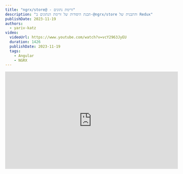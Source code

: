 ```yaml
---
title: "ngrx/store@ - זרימת נתונים"
description: "הבנת היסודות של זרימת הנתונים ב-@ngrx/store והתבנית של Redux"
publishDate: 2023-11-19
authors:
  - yariv-katz
video:
  videoUrl: https://www.youtube.com/watch?v=vcY2963JyEU
  duration: 1426
  publishDate: 2023-11-19
  tags:    
    - Angular
    - NGRX
---
```



<div class="not-content flex">
	<iframe
		className="mx-auto mb-10"
		width="560"
		height="315"
		src="https://www.youtube.com/embed/vcY2963JyEU?si=w7dzhtV7MhzFxzhS"
		title="YouTube video player"
		frameBorder="0"
		allow="accelerometer; autoplay; clipboard-write; encrypted-media; gyroscope; picture-in-picture; web-share"
		allowFullScreen
	/>
</div>

ננסה לשמור על פשטות ולהתמקד בליבת `@ngrx/store` ובזרימת הנתונים הבסיסית באפליקציה של Angular עם `NGRX`.  
מטרתנו בשיעור זה היא להבין 3 אלמנטים מרכזיים מ-`@ngrx/store`:
- `Store`
- `Action`
- `Reducer`

עם אלמנטים אלו ועם הרכיבים שלנו באנגולר, יש זרימת נתונים פשוטה שמתוארת בתרשים הבא:

![@ngrx/store - data flow](https://github.com/ywarezk/academeez/blob/main/content/en/course/angular/ngrx/ngrx-store-data-flow/data-flow.gif?raw=true)

הדיאגרמה אינה מתארת את הדיאגרמה המלאה של `NGRX`, חשוב לראות אותה כמנוע של הרכב, לדיאגרמה זו נוסיף בהדרגה חלקים נוספים עד שנבין את הרכב כולו, אבל כדאי להתחיל מגרסה פשוטה ולבנות את הדרך משם.

## Store

נבחן את הדיאגרמה ונתחיל עם ה-`Store`.
ה - `Store` הוא Service שמסופק על ידי `@ngrx/store`.  
כאשר אנחנו מתקינים את `@ngrx/store` אנחנו יכולים להזריק את ה-`Store` כ - Service באמצעות [DI של Angular](https://angular.io/guide/dependency-injection-overview).

```bash
npx ng add @ngrx/store@latest
```

```typescript title="some.component.ts"
import {Component} from '@angular/core'
import {Store} from '@ngrx/store'

@Component({
		selector: 'some-component',
		...
})
export class SomeComponent {
		constructor(private store: Store) {}
}
```

בדוגמא זו ה- `Component` מבקש את ה- `Store` Service.

ישנו רק instance אחד של ה- `Store` בכל האפליקציה שלנו.
ה - `Store` מחזיק את ה - `State` של האפליקציה, והשימוש העיקרי ב- `Store` הוא:
- מזריקים את ה- `Store` לקריאת ה - `State`
- מזריקים את ה- `Store` כדי לשנות את ה - `State`

## קריאת ה - `State`

Component של אנגולר שקורא את ה - `State` מיוצג בחלק זה של הדיאגרמה:

![@ngrx/store - data flow - reading the state](https://github.com/ywarezk/academeez/blob/main/content/en/course/angular/ngrx/ngrx-store-data-flow/store-state-angular.png?raw=true)

ניתן לקרוא את ה - `State` על ידי הזרקת ה - `Store` ושימוש בפעולת ה - `select`.

<div className="mt-5 not-content" dir="ltr">
<Sandpack 
	client:load
	customSetup={{ 
		dependencies: { 
			"@ngrx/store": "^16.3.0",
			"@angular/core": "^16.2.0",
			"@angular/platform-browser": "^16.2.0",
			"@angular/platform-browser-dynamic": "^16.2.0",
			"@angular/common": "^16.2.0",
			"@angular/compiler": "^16.2.0"
		}
	}}
	files={{
		"src/app/app.module.ts": { code: `import { BrowserModule } from "@angular/platform-browser";


@NgModule({
  declarations: [AppComponent],
  imports: [BrowserModule, StoreModule.forRoot({
		counter: () => 42
	}, {})],
  providers: [],
  bootstrap: [AppComponent]
})
export class AppModule {}
`, readOnly: true},
		"src/app/app.component.ts": { code: `import { Component, ChangeDetectionStrategy } from "@angular/core";

@Component({
	changeDetection: ChangeDetectionStrategy.OnPush,
	selector: "app-root",
	template: \`<h1>Reading counter from state: {{ counter$ | async }}</h1>\`
})
export class AppComponent {
	counter$ = this._store.select((state) => state.counter);
	constructor(private _store: Store<State>){}
}
		`},
	"src/app/state.ts": { readOnly: true, code: `export type State = {
	counter: number;
}
	`}
	}
	}
	template="angular" 
/>
</div>

שימו לב שכאשר אתם משתמשים ב - `store.select` כדי לקרוא נתונים מה - `State`, אתם מקבלים `Observable` של הנתונים, ולכן עליכם להשתמש ב - `async` pipe ב -

:::tip[טיפ]
מומלץ לקרוא מה - `State` באמצעות <a className="text-green/80 underline" href="/he/courses/angular/ngrx/selectors">`NGRX Selectors`</a>
:::

## שינוי ה - `State`

אחרי שהזרקנו את ה - `Store` וקראנו את ה - `State`, נוכל לשנות את ה - `State` על ידי שימוש ב - `store.dispatch`. החלק הזה של הזרימה קצת מורכב, אז נפרק אותו לפרטים.

![Trigger state change](https://github.com/ywarezk/academeez/blob/main/content/en/course/angular/ngrx/ngrx-store-data-flow/trigger-change.png?raw=true)

שינוי יתחיל ממשהו שמפעיל את תהליך השינוי (בדוגמא של הדיאגרמה שלמעלה זה לחיצת כפתור).

דברים פופולריים שיפעילו את תהליך השינוי הם:
- פעולות משתמש (כמו לחיצת כפתור)
- בקשות או תגובות מהשרת
- אירועי טיימר
- אפקטים שמהווים שינוי שנובע משינוי אחר (על זה נדון בשיעור על <a className="text-green/80 underline" href="/he/courses/angular/ngrx/effects">אפקטים</a>)

נשמור על פשטות בדוגמא זו ונשתמש בלחיצת כפתור כדי להפעיל את תהליך השינוי. תצפו בדוגמא הבאה שמגדילה מונה בכל לחיצת כפתור.

<div className="mt-5 not-content" dir="ltr">
<Sandpack 
	client:load
	customSetup={{ 
		dependencies: { 
			"@ngrx/store": "^16.3.0",
			"@angular/core": "^16.2.0",
			"@angular/platform-browser": "^16.2.0",
			"@angular/platform-browser-dynamic": "^16.2.0",
			"@angular/common": "^16.2.0",
			"@angular/compiler": "^16.2.0"
		}
	}}
	files={{
		"src/app/app.module.ts": { hidden: true, code: `import { BrowserModule } from "@angular/platform-browser";


@NgModule({
  declarations: [AppComponent],
  imports: [BrowserModule, StoreModule.forRoot({
		counter: (state, action) => {
			if (action.type === 'INCREMENT') {
				return state + 1;
			} else {
				return 0;
			}
		}
	}, {})],
  providers: [],
  bootstrap: [AppComponent]
})
export class AppModule {}
`, readOnly: true},
		"src/app/app.component.ts": { code: `import { Component, ChangeDetectionStrategy } from "@angular/core";

@Component({
	changeDetection: ChangeDetectionStrategy.OnPush,
	selector: "app-root",
	template: \`<button (click)="increment()">Increment: {{ counter$ | async }}</button>\`
})
export class AppComponent {
	counter$ = this._store.select((state) => state.counter);
	constructor(private _store: Store<State>){}
	
	increment() {
		this._store.dispatch({ type: 'INCREMENT' });
	}
}
		`},
	"src/app/state.ts": { readOnly: true, code: `export type State = {
	counter: number;
}
	`}
	}
	}
	template="angular" 
/>
</div>

אנחנו משתמשים ב - `this._store.dispatch({ type: 'INCREMENT' })` כדי לשלוח `Action`, יש שיעור מלא על `Action` בקישור <a className="text-green/80 underline" href="/he/courses/angular/ngrx/action">כאן</a>, אבל כרגע נראה על `Action` כ - `Object` פשוט שמתאר מה קרה עם זיהוי (במקרה שלנו הזיהוי הוא: `type: 'INCREMENT'`) ונתונים אופציונליים `payload` אם האירוע צריך לשלוח מידע נוסף.  

:::caution
מטרת השיעור היא להתמקד בזרימת הנתונים, במציאות האמיתית של NGRX לא תיצורו `Actions` או `Reducers` כמו בדוגמא כאן.
:::

![store.dispatch](https://github.com/ywarezk/academeez/blob/main/content/en/course/angular/ngrx/ngrx-store-data-flow/store-dispatch.png?raw=true)

כאשר נרצה להתחיל שינוי ב - `State`, אנחנו מזריקים את ה - `Store` וקוראים ל - `store.dispatch(action)` ושולחים מידע על האירוע שקרה.

### Reducer

ה- `Reducer` מקבל את ה - `State` הנוכחי ואת ה - `Action` שקרה ומחזיר את ה - `State` החדש. נסתכל על `Reducer` פשוט:

<div className="mt-5 not-content" dir="ltr">
<Sandpack 
	client:load
	customSetup={{ 
		dependencies: { 
			"@ngrx/store": "^16.3.0",
			"@angular/core": "^16.2.0",
			"@angular/platform-browser": "^16.2.0",
			"@angular/platform-browser-dynamic": "^16.2.0",
			"@angular/common": "^16.2.0",
			"@angular/compiler": "^16.2.0"
		}
	}}
	
	files={{
		"src/app/reducer.ts": {
			code: `export function counterReducer(state, action) {
	if (action.type === 'INCREMENT') {
		return state + 1;
	} else {
		return 0;
	}
}
			`,
			active: true
		},
		"src/app/app.module.ts": {
			readOnly: true,
			code: `import { BrowserModule } from "@angular/platform-browser";


@NgModule({
  declarations: [AppComponent],
  imports: [BrowserModule, StoreModule.forRoot({
		counter: counterReducer
	}, {})],
  providers: [],
  bootstrap: [AppComponent]
})
export class AppModule {}`
		},
		"src/app/app.component.ts": {
			code: `import { Component, ChangeDetectionStrategy } from "@angular/core";

@Component({
	changeDetection: ChangeDetectionStrategy.OnPush,
	selector: "app-root",
	template: \`<button (click)="increment()">Increment: {{ counter$ | async }}</button>\`
})
export class AppComponent {
	counter$ = this._store.select((state) => state.counter);
	constructor(private _store: Store<State>){}
	
	increment() {
		this._store.dispatch({ type: 'INCREMENT' });
	}
}`
		},
		"src/app/state.ts": {
			hidden: true, readOnly: true,
			code: `export type State = {
	counter: number;
}`
		}
	}}
	
	
	template="angular" 
/>
</div>

ה- `Reducer` הוא פונקציה שמקבלת את ה - `State` הנוכחי ואת ה - `Action` שקרה ומחזירה את ה - `State` החדש.

![reducer](https://github.com/ywarezk/academeez/blob/main/content/en/course/angular/ngrx/ngrx-store-data-flow/reducer.png?raw=true)

וזהו החלק האחרון בזרימת הנתונים של `NGRX`.

## סיכום

בשיעור זה למדנו על זרימת הנתונים ב-`NGRX` שמורכבת מהחלקים הבאים:

1. `Store` - המחזיק את ה - `State` של האפליקציה
2. Component יכול לקרוא את ה - `State` על ידי הזרקת ה - `Store` ושימוש ב - `store.select`
3. Component יכול לשנות את ה - `State` על ידי שימוש ב - `store.dispatch(Action)`
4. ה- `store.dispatch(Action)` מקבל `Action` שמתאר מה קרה.
5. ה- `Reducer` מקבל את ה - `State` הנוכחי ואת ה - `Action` שקרה ומחזיר את ה - `State` החדש.
6. ה- `Store` משנה את ה - `State` לפי ה - `State` החדש שהוחזר על ידי ה - `Reducer`
7. ה - Component יקבל את ה - `State` החדש וירנדר את ה- template עם המידע החדש.
